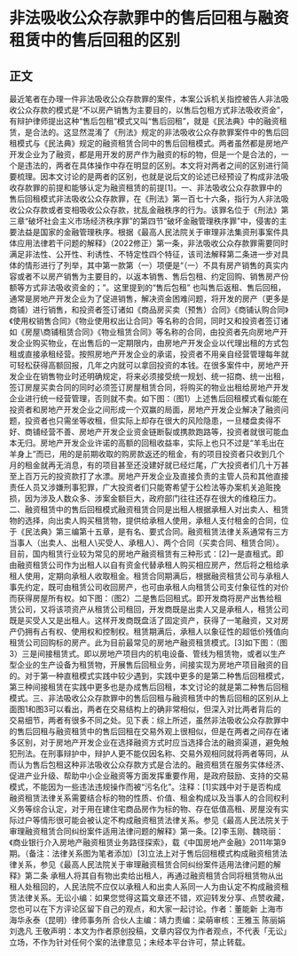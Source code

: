 # 非法吸收公众存款罪中的售后回租与融资租赁中的售后回租的区别
## 正文
最近笔者在办理一件非法吸收公众存款罪的案件，本案公诉机关指控被告人非法吸收公众存款的模式是“不以房产销售为主要目的，以售后包租方式非法吸收资金”，有辩护律师提出这种“售后包租”模式又叫“售后回租”，就是《民法典》中的融资租赁，是合法的。这显然混淆了《刑法》规定的非法吸收公众存款罪案件中的售后回租模式与《民法典》规定的融资租赁合同中的售后回租模式。两者虽然都是房地产开发企业为了融资，都是用开发的房产作为融资的标的物，但是一个是合法的，一个是违法的，两者在具体操作中存在明显的区别。本文将对两者之间的区别进行简要梳理。因本文讨论的是两者的区别，也就是说后文的论述已经预设了构成非法吸收存款罪的前提和能够认定为融资租赁的前提[1]。一、非法吸收公众存款罪中的售后回租模式非法吸收公众存款罪，在《刑法》第一百七十六条，指行为人非法吸收公众存款或者变相吸收公众存款，扰乱金融秩序的行为。该罪名位于《刑法》第三章“破坏社会主义市场经济秩序罪”的第四节“破坏金融管理秩序罪”中，侵害的主要法益是国家的金融管理秩序。根据《最高人民法院关于审理非法集资刑事案件具体应用法律若干问题的解释》（2022修正）第一条，非法吸收公众存款罪需要同时满足非法性、公开性、利诱性、不特定性四个特征，该司法解释第二条进一步对具体的情形进行了列举，其中第一款第（一）项便是“（一）不具有房产销售的真实内容或者不以房产销售为主要目的，以返本销售、售后包租、约定回购、销售房产份额等方式非法吸收资金的；”。这里提到的“售后包租” 也叫售后返租、售后回租，通常是房地产开发企业为了促进销售，解决资金困难问题，将开发的房产（更多是商铺）进行销售，和投资者签订诸如《商品房买卖（预售）合同》《商铺认购合同》《使用权销售合同》《物业使用权出让合同》等名称的合同，同时又和投资者签订诸如《房屋\商铺租赁合同》《物业租赁合同》等名称的合同，由投资者先向房地产开发企业购买物业，在出售后的一定期限内，由房地产开发企业以代理出租的方式包租或直接承租经营。按照房地产开发企业的承诺，投资者不用亲自经营管理每年就可轻松获得高额回报，几年之内就可以拿回投资的本钱。在很多案件中，房地产开发企业在销售物业时还明确规定，将来必须接受统一规划、统一招商、统一出租，签订房屋买卖合同的同时必须签订房屋租赁合同，将购买的物业出租给房地产开发企业进行统一经营管理，否则就不卖。如下图：（图1）上述售后回租模式看似能在投资者和房地产开发企业之间形成一个双赢的局面，房地产开发企业解决了融资问题，投资者也只需坐等收租，但实际上却存在很大的风险隐患，一旦楼盘卖得不好、商铺经营不善、房地产开发企业资金链断裂或携款跑路等，投资者就很可能血本无归。房地产开发企业许诺的高额的回租收益率，实际上也只不过是“羊毛出在羊身上”而已，用的是前期收取的购房款返还的租金，有的项目投资者只收到几个月的租金就再无消息，有的项目甚至还没建好就已经烂尾，广大投资者们几十万甚至上百万元的投资款打了水漂。房地产开发企业及直接负责的主管人员和其他直接责任人员又涉嫌刑事犯罪，广大投资者们只能寄希望于公检法等办案机关追赃挽损，因为涉及人数众多、涉案金额巨大，政府部门往往还存在很大的维稳压力。二、融资租赁中的售后回租模式融资租赁合同是出租人根据承租人对出卖人、租赁物的选择，向出卖人购买租赁物，提供给承租人使用，承租人支付租金的合同，位于《民法典》第三编第十五章，是有名、要式合同。融资租赁法律关系通常有三方当事人（出卖人、出租人\买受人、承租人）、两个合同（买卖合同、租赁合同）。目前，国内租赁行业较为常见的房地产融资租赁有三种形式：[2]一是直租式。即由融资租赁公司作为出租人以自有资金代替承租人购买相应房产，然后将之租给承租人使用，定期向承租人收取租金。租赁合同期满后，根据融资租赁公司与承租人事先约定，既可由租赁公司收回房产，也可由承租人向租赁公司支付象征性的对价而获得房屋所有权。如下图：（图2）二是售后回租式。即开发商将房产出售给租赁公司，又将该项资产从租赁公司租回，开发商既是出卖人又是承租人，租赁公司既是买受人又是出租人。这样开发商既盘活了固定资产，获得了一笔融资，又对房产仍拥有占有权、使用权和控制权。租赁期满后，承租人以象征性的超低价残值向租赁公司回购标的房产。此为目前最常见的房地产融资租赁模式。[3]如下图：（图3）三是间接租赁式。即以房地产项目内的机电设备、管线为租赁物，或者以生产型企业的生产设备为租赁物，开展售后回租业务，间接实现为房地产项目融资的目的。对于第一种直租模式实践中较少遇到，实践中更多的是第二种售后回租模式，第三种间接租赁在实践中更多也是办成售后回租，本文讨论的就是第二种售后回租模式。三、非法吸收公众存款罪中的售后回租与融资租赁中的售后回租的区别从上面图1和图3可以看出，两者在交易结构上的确非常相似，但深入对比两者背后的交易细节，两者有很多不同之处。见下表：综上所述，虽然非法吸收公众存款罪中的售后回租与融资租赁中的售后回租在交易外观上很相似，但是在两者之间存在诸多区别，对于房地产开发企业在选择融资方式时应当选择合法的融资渠道，避免触犯刑法。在刑事辩护中，辩护人更不能仅因名称、交易外观相同就将两者等同，从而认为售后包租这种非法吸收公众存款方式是合法的。融资租赁在服务实体经济、促进产业升级、帮助中小企业融资等方面发挥重要作用，是政府鼓励、支持的交易模式，不能因为一些违法违规操作而被“污名化”。注释：[1]实践中对于是否构成融资租赁法律关系需要结合标的物的性质、价值、租金构成以及当事人的合同权利义务等综合认定，对于用在建住宅商品房作为标的物、存在低值高租、房屋没有实际过户等情形很可能会被认定不构成融资租赁法律关系。参见《最高人民法院关于审理融资租赁合同纠纷案件适用法律问题的解释》第一条。[2]李玉刚、魏晓丽：《商业银行介入房地产融资租赁业务路径探索》，载《中国房地产金融》2011年第9期。（备注：法律关系图为笔者添加）[3]立法上对于售后回租模式构成融资租赁法律关系，参见《最高人民法院关于审理融资租赁合同纠纷案件适用法律问题的解释》第二条 承租人将其自有物出卖给出租人，再通过融资租赁合同将租赁物从出租人处租回的，人民法院不应仅以承租人和出卖人系同一人为由认定不构成融资租赁法律关系。无讼小编：如果您觉得这篇文章还不错，欢迎转发分享、点赞收藏，您也可以在下方评论区留下自己的观点，和大家一起讨论。作者：董能新 上海市海华永泰（昆明）律师事务所 合伙人主编：靖力责编：梁萌审核：王雅玉 陈丽娟 刘逸凡 王敬声明：本文为作者原创投稿，文章内容仅为作者观点，不代表「无讼」立场，不作为针对任何个案的法律意见；未经本平台许可，禁止转载。